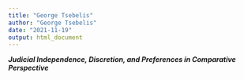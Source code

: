 ```yaml
---
title: "George Tsebelis"
author: "George Tsebelis"
date: "2021-11-19"
output: html_document
---
```


***Judicial Independence, Discretion, and Preferences in Comparative Perspective***